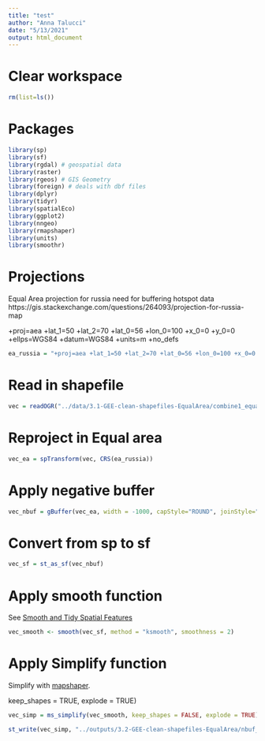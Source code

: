 ```yaml
---
title: "test"
author: "Anna Talucci"
date: "5/13/2021"
output: html_document
---
```


# Clear workspace

```r
rm(list=ls()) 
```

# Packages

```r
library(sp)
library(sf)
library(rgdal) # geospatial data
library(raster)
library(rgeos) # GIS Geometry
library(foreign) # deals with dbf files
library(dplyr)
library(tidyr)
library(spatialEco)
library(ggplot2)
library(nngeo)
library(rmapshaper)
library(units)
library(smoothr)
```

# Projections


Equal Area projection for russia need for buffering hotspot data
https://gis.stackexchange.com/questions/264093/projection-for-russia-map

+proj=aea +lat_1=50 +lat_2=70 +lat_0=56 +lon_0=100 +x_0=0 +y_0=0 +ellps=WGS84 +datum=WGS84 +units=m +no_defs 

```r
ea_russia = "+proj=aea +lat_1=50 +lat_2=70 +lat_0=56 +lon_0=100 +x_0=0 +y_0=0 +ellps=WGS84 +datum=WGS84 +units=m +no_defs "
```

# Read in shapefile
```r
vec = readOGR("../data/3.1-GEE-clean-shapefiles-EqualArea/combine1_equalarea_2020.shp", "combine1_equalarea_2020") 
```

# Reproject in Equal area

```r
vec_ea = spTransform(vec, CRS(ea_russia))
```

# Apply negative buffer
```r
vec_nbuf = gBuffer(vec_ea, width = -1000, capStyle="ROUND", joinStyle="ROUND")
```

# Convert from sp to sf
```r
vec_sf = st_as_sf(vec_nbuf)
```

# Apply smooth function

See [Smooth and Tidy Spatial Features](https://cran.r-project.org/web/packages/smoothr/vignettes/smoothr.html)

```r
vec_smooth <- smooth(vec_sf, method = "ksmooth", smoothness = 2)
```

# Apply Simplify function

Simplify with [mapshaper](https://cran.r-project.org/web/packages/rmapshaper/vignettes/rmapshaper.html).

keep_shapes = TRUE, explode = TRUE)
```r
vec_simp = ms_simplify(vec_smooth, keep_shapes = FALSE, explode = TRUE)
```


```r
st_write(vec_simp, "../outputs/3.2-GEE-clean-shapefiles-EqualArea/nbuf_equalarea_2020.shp", driver="ESRI Shapefile") 
```